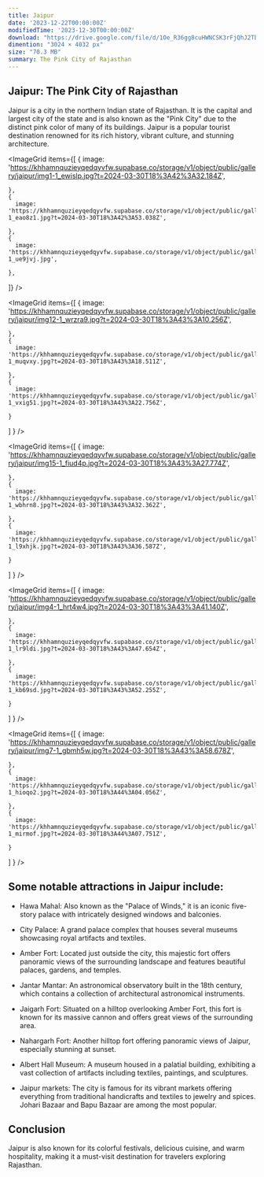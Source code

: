 ```yaml
---
title: Jaipur
date: '2023-12-22T00:00:00Z'
modifiedTime: '2023-12-30T00:00:00Z'
download: "https://drive.google.com/file/d/1Oe_R36gg8cuHWNCSK3rFjQhJ2TbZFbXY/view?usp=drive_link"
dimention: "3024 × 4032 px"
size: "70.3 MB"
summary: The Pink City of Rajasthan
---
```


## Jaipur: The Pink City of Rajasthan

Jaipur is a city in the northern Indian state of Rajasthan. It is the capital and largest city of the state and is also known as the "Pink City" due to the distinct pink color of many of its buildings. Jaipur is a popular tourist destination renowned for its rich history, vibrant culture, and stunning architecture.


<ImageGrid
  items={[
    {
      image: 'https://khhamnquzieyqedqyvfw.supabase.co/storage/v1/object/public/gallery/jaipur/img1-1_ewislp.jpg?t=2024-03-30T18%3A42%3A32.184Z',
      
    },
    {
      image: 'https://khhamnquzieyqedqyvfw.supabase.co/storage/v1/object/public/gallery/jaipur/img10-1_eao8z1.jpg?t=2024-03-30T18%3A42%3A53.038Z',
      
    },
    {
      image: 'https://khhamnquzieyqedqyvfw.supabase.co/storage/v1/object/public/gallery/jaipur/img11-1_ue9jvj.jpg',
      
    },
  ]}
/>

<ImageGrid
  items={[
    {
      image: 'https://khhamnquzieyqedqyvfw.supabase.co/storage/v1/object/public/gallery/jaipur/img12-1_wrzra9.jpg?t=2024-03-30T18%3A43%3A10.256Z',
      
    },
    {
      image: 'https://khhamnquzieyqedqyvfw.supabase.co/storage/v1/object/public/gallery/jaipur/img13-1_muqvxy.jpg?t=2024-03-30T18%3A43%3A18.511Z',
      
    },
    {
      image: 'https://khhamnquzieyqedqyvfw.supabase.co/storage/v1/object/public/gallery/jaipur/img14-1_vxig51.jpg?t=2024-03-30T18%3A43%3A22.756Z',
      
    }
  ]
  }
/>

<ImageGrid
  items={[
    {
      image: 'https://khhamnquzieyqedqyvfw.supabase.co/storage/v1/object/public/gallery/jaipur/img15-1_fiud4p.jpg?t=2024-03-30T18%3A43%3A27.774Z',
      
    },
    {
      image: 'https://khhamnquzieyqedqyvfw.supabase.co/storage/v1/object/public/gallery/jaipur/img2-1_wbhrn8.jpg?t=2024-03-30T18%3A43%3A32.362Z',
      
    },
    {
      image: 'https://khhamnquzieyqedqyvfw.supabase.co/storage/v1/object/public/gallery/jaipur/img3-1_l9xhjk.jpg?t=2024-03-30T18%3A43%3A36.587Z',
      
    }
  ]
  }
/>

<ImageGrid
  items={[
    {
      image: 'https://khhamnquzieyqedqyvfw.supabase.co/storage/v1/object/public/gallery/jaipur/img4-1_hrt4w4.jpg?t=2024-03-30T18%3A43%3A41.140Z',
      
    },
    {
      image: 'https://khhamnquzieyqedqyvfw.supabase.co/storage/v1/object/public/gallery/jaipur/img5-1_lr9ldi.jpg?t=2024-03-30T18%3A43%3A47.654Z',
      
    },
    {
      image: 'https://khhamnquzieyqedqyvfw.supabase.co/storage/v1/object/public/gallery/jaipur/img6-1_kb69sd.jpg?t=2024-03-30T18%3A43%3A52.255Z',
      
    }
  ]
  }
/>

<ImageGrid
  items={[
    {
      image: 'https://khhamnquzieyqedqyvfw.supabase.co/storage/v1/object/public/gallery/jaipur/img7-1_gbmh5w.jpg?t=2024-03-30T18%3A43%3A58.678Z',
      
    },
    {
      image: 'https://khhamnquzieyqedqyvfw.supabase.co/storage/v1/object/public/gallery/jaipur/img8-1_hioqo2.jpg?t=2024-03-30T18%3A44%3A04.056Z',
      
    },
    {
      image: 'https://khhamnquzieyqedqyvfw.supabase.co/storage/v1/object/public/gallery/jaipur/img9-1_mirmof.jpg?t=2024-03-30T18%3A44%3A07.751Z',
      
    }
  ]
  }
/>


## Some notable attractions in Jaipur include:

- Hawa Mahal: Also known as the "Palace of Winds," it is an iconic five-story palace with intricately designed windows and balconies.

- City Palace: A grand palace complex that houses several museums showcasing royal artifacts and textiles.

- Amber Fort: Located just outside the city, this majestic fort offers panoramic views of the surrounding landscape and features beautiful palaces, gardens, and temples.

- Jantar Mantar: An astronomical observatory built in the 18th century, which contains a collection of architectural astronomical instruments.

- Jaigarh Fort: Situated on a hilltop overlooking Amber Fort, this fort is known for its massive cannon and offers great views of the surrounding area.

- Nahargarh Fort: Another hilltop fort offering panoramic views of Jaipur, especially stunning at sunset.

- Albert Hall Museum: A museum housed in a palatial building, exhibiting a vast collection of artifacts including textiles, paintings, and sculptures.

- Jaipur markets: The city is famous for its vibrant markets offering everything from traditional handicrafts and textiles to jewelry and spices. Johari Bazaar and Bapu Bazaar are among the most popular.


## Conclusion

Jaipur is also known for its colorful festivals, delicious cuisine, and warm hospitality, making it a must-visit destination for travelers exploring Rajasthan.